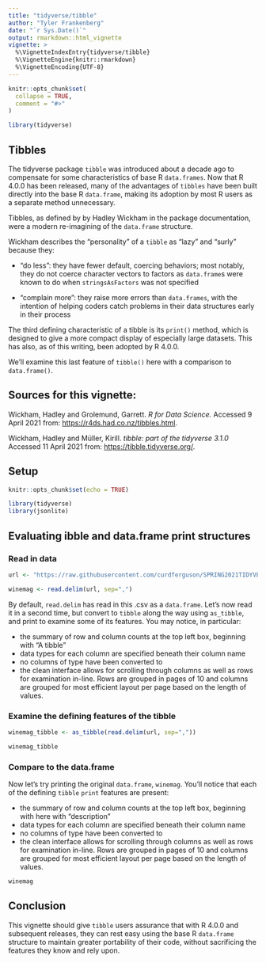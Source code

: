 ```yaml
---
title: "tidyverse/tibble"
author: "Tyler Frankenberg"
date: "`r Sys.Date()`"
output: rmarkdown::html_vignette
vignette: >
  %\VignetteIndexEntry{tidyverse/tibble}
  %\VignetteEngine{knitr::rmarkdown}
  %\VignetteEncoding{UTF-8}
---
```


```r
knitr::opts_chunk$set(
  collapse = TRUE,
  comment = "#>"
)

library(tidyverse)

```

## Tibbles

The tidyverse package `tibble` was introduced about a decade ago to compensate for some characteristics of base R `data.frames`. Now that R 4.0.0 has been released, many of the advantages of `tibbles` have been built directly into the base R `data.frame`, making its adoption by most R users as a separate method unnecessary.

Tibbles, as defined by by Hadley Wickham in the package documentation, were a modern re-imagining of the `data.frame` structure.

Wickham describes the "personality" of a `tibble` as "lazy" and "surly" because they:

-   "do less": they have fewer default, coercing behaviors; most notably, they do not coerce character vectors to factors as `data.frame`s were known to do when `stringsAsFactors` was not specified

-   "complain more": they raise more errors than `data.frames`, with the intention of helping coders catch problems in their data structures early in their process

The third defining characteristic of a tibble is its `print()` method, which is designed to give a more compact display of especially large datasets.  This has also, as of this writing, been adopted by R 4.0.0.


We'll examine this last feature of `tibble()` here with a comparison to `data.frame()`.

## Sources for this vignette: 

Wickham, Hadley and Grolemund, Garrett. *R for Data Science.* Accessed 9 April 2021 from: <https://r4ds.had.co.nz/tibbles.html>.

Wickham, Hadley and Müller, Kirill. *tibble: part of the tidyverse 3.1.0* Accessed 11 April 2021 from: <https://tibble.tidyverse.org/>. 

## Setup

```r

knitr::opts_chunk$set(echo = TRUE)

library(tidyverse)
library(jsonlite)

```

## Evaluating ibble and data.frame print structures

### Read in data

```r

url <- "https://raw.githubusercontent.com/curdferguson/SPRING2021TIDYVERSE/tf/winemag-data_first150k.csv"

winemag <- read.delim(url, sep=",")


```


By default, `read.delim` has read in this .csv as a `data.frame`.  Let's now read it in a second time, but convert to `tibble` along the way using `as_tibble`, and print to examine some of its features.  You may notice, in particular:

- the summary of row and column counts at the top left box, beginning with "A tibble"
- data types for each column are specified beneath their column name
- no columns of type <chr> have been converted to <fct>
- the clean interface allows for scrolling through columns as well as rows for examination in-line.  Rows are grouped in pages of 10 and columns are grouped for most efficient layout per page based on the length of values.


### Examine the defining features of the tibble


```r

winemag_tibble <- as_tibble(read.delim(url, sep=","))

winemag_tibble

```

### Compare to the data.frame

Now let's try printing the original `data.frame`, `winemag`.  You'll notice that each of the defining `tibble` `print` features are present:

- the summary of row and column counts at the top left box, beginning with here with "description"
- data types for each column are specified beneath their column name
- no columns of type <chr> have been converted to <fct>
- the clean interface allows for scrolling through columns as well as rows for examination in-line.  Rows are grouped in pages of 10 and columns are grouped for most efficient layout per page based on the length of values.


```r

winemag

```

## Conclusion

This vignette should give `tibble` users assurance that with R 4.0.0 and subsequent releases, they can rest easy using the base R `data.frame` structure to maintain greater portability of their code, without sacrificing the features they know and rely upon.




